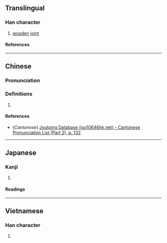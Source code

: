 {{character info}}
==Translingual==

===Han character===
{{Han char|rn=75|rad=木|as=12|sn=16|four=|canj=DASE|ids=⿰木最}}

# [[wooden]] [[joint]]

====References====
{{Han ref|kx=0551.240|dkj=15491|hdz=21291.080|uh=6A36}}

----

==Chinese==
{{zh-forms}}

===Pronunciation===
{{zh-pron
|m=zuī
|c=zeoi1
|mc=
|oc=
|ma=
|cat=n
}}

===Definitions===
{{zh-hanzi}}

# {{rfdef|zh}}

====References====
* (''Cantonese'') [http://www.iso10646hk.net/jp/document/download.jsp Jyutping Database (iso10646hk.net) - Cantonese Pronunciation List (Part 2), p. 132]

----

==Japanese==

===Kanji===
{{ja-kanji|grade=|rs=木12}}

# {{rfdef|ja|sort=木12}}

====Readings====
{{ja-readings
|on=さい
|kun=ふし
}}

----

==Vietnamese==

===Han character===
{{vi-readings|rs=木12|reading=chuối}}

# {{rfdef|vi|sort=木12}}